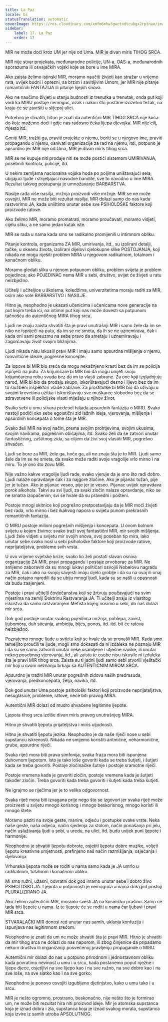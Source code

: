 ```yaml
---
title: La Paz
locale: bs
statusTranslation: automatic
coverImage: https://res.cloudinary.com/xmfm6mhw3gwctndtcubgx2rptnae/image/upload/v1740337243/small_cover_educacion_fundamental_a051170f1c.webp
sidebar:
    label: 17. La Paz
    order: 17
---
```

MIR ne može doći kroz UM jer nije od Uma. MIR je divan miris TIHOG SRCA.

MIR nije stvar projekata, međunarodne policije, UN-a, OAS-a, međunarodnih sporazuma ili osvajačkih vojski koje se bore u ime MIRA.

Ako zaista želimo istinski MIR, moramo naučiti živjeti kao stražar u vrijeme rata, uvijek budni i oprezni, sa brzim i savitljivim Umom, jer MIR nije pitanje romantičnih FANTAZIJA ili pitanje lijepih snova.

Ako ne naučimo živjeti u stanju budnosti iz trenutka u trenutak, onda put koji vodi ka MIRU postaje nemoguć, uzak i nakon što postane izuzetno težak, na kraju će se završiti u slijepoj ulici.

Potrebno je shvatiti, hitno je znati da autentični MIR TIHOG SRCA nije kuća do koje možemo doći i gdje nas radosno čeka lijepa djevojka. MIR nije cilj, mjesto itd.

Goniti MIR, tražiti ga, praviti projekte o njemu, boriti se u njegovo ime, praviti propagandu o njemu, osnivati organizacije za rad na njemu, itd., potpuno je apsurdno jer MIR nije od Uma, MIR je divan miris tihog srca.

MIR se ne kupuje niti prodaje niti se može postići sistemom UMIRIVANJA, posebnih kontrola, policije, itd.

U nekim zemljama nacionalna vojska hoda po poljima uništavajući sela, ubijajući ljude i strijeljajući navodne bandite, sve to navodno u ime MIRA. Rezultat takvog postupanja je umnožavanje BARBARSTVA.

Nasilje rađa više nasilja, mržnja proizvodi više mržnje. MIR se ne može osvojiti, MIR ne može biti rezultat nasilja. MIR dolazi samo do nas kada rastvorimo JA, kada uništimo unutar sebe sve PSIHOLOŠKE faktore koji proizvode ratove.

Ako želimo MIR, moramo promatrati, moramo proučavati, moramo vidjeti, cijelu sliku, a ne samo jedan kutak iste.

MIR se rađa u nama kada smo se radikalno promijenili u intimnom obliku.

Pitanje kontrola, organizama ZA MIR, umirivanja, itd., su izolirani detalji, tačke, u okeanu života, izolirani dijelovi cjelokupne slike POSTOJANJA, koji nikada ne mogu riješiti problem MIRA u njegovom radikalnom, totalnom i konačnom obliku.

Moramo gledati sliku u njenom potpunom obliku, problem svijeta je problem pojedinca; ako POJEDINAC nema MIR u sebi, društvo, svijet će živjeti u ratu neizbježno.

Učitelji i učiteljice u školama, koledžima, univerzitetima moraju raditi za MIR, osim ako vole BARBARSTVO i NASILJE.

Hitno je, neophodno je ukazati učenicima i učenicama nove generacije na put kojim treba ići, na intimni put koji nas može dovesti sa potpunom tačnošću do autentičnog MIRA tihog srca.

Ljudi ne znaju zaista shvatiti šta je pravi unutrašnji MIR i samo žele da im se niko ne ispriječi na putu, da im se ne smeta, da ih se ne uznemirava, čak i kada oni sami preuzmu na sebe pravo da smetaju i uznemiravaju i zagorčavaju život svojim bližnjima.

Ljudi nikada nisu iskusili pravi MIR i imaju samo apsurdna mišljenja o njemu, romantične ideale, pogrešne koncepte.

Za lopove bi MIR bio sreća da mogu nekažnjeno krasti bez da im se policija ispriječi na putu. Za krijumčare bi MIR bio da mogu unijeti svoju krijumčarenu robu svuda bez da im to vlasti zabrane. Za one koji izgladnjuju narod, MIR bi bio da prodaju skupo, iskorištavajući desno i lijevo bez da im to službeni inspektori vlade zabrane. Za prostitutke bi MIR bio da uživaju u svojim krevetima užitka i iskorištavaju sve muškarce slobodno bez da se zdravstvene ili policijske vlasti miješaju u njihov život.

Svako sebi u umu stvara pedeset hiljada apsurdnih fantazija o MIRU. Svako nastoji podići oko sebe egoistični zid lažnih ideja, vjerovanja, mišljenja i apsurdnih koncepata o tome šta je MIR.

Svako želi MIR na svoj način, prema svojim prohtjevima, svojim ukusima, svojim navikama, pogrešnim običajima, itd. Svako želi da se zatvori unutar fantastičnog, zaštitnog zida, sa ciljem da živi svoj vlastiti MIR, pogrešno shvaćen.

Ljudi se bore za MIR, žele ga, hoće ga, ali ne znaju šta je to MIR. Ljudi samo žele da im se ne smeta, da svako može raditi svoje vragolije vrlo mirno i na miru. To je ono što zovu MIR.

Nije važno kakve vragolije ljudi rade, svako vjeruje da je ono što radi dobro. Ljudi nalaze opravdanje čak i za najgore zločine. Ako je pijanac tužan, pije jer je tužan. Ako je pijanac veseo, pije jer je veseo. Pijanac uvijek opravdava porok alkohola. Takvi su svi ljudi, za svaki zločin nalaze opravdanje, niko se ne smatra izopačenim, svi se hvale da su pravedni i pošteni.

Postoje mnogi skitnice koji pogrešno pretpostavljaju da je MIR moći živjeti bez rada, vrlo mirno i bez ikakvog napora u svijetu punom prekrasnih romantičnih fantazija.

O MIRU postoje milioni pogrešnih mišljenja i koncepata. U ovom bolnom svijetu u kojem živimo: svako traži svoj fantastični MIR, mir svojih mišljenja. Ljudi žele vidjeti u svijetu mir svojih snova, svoj poseban tip mira, iako unutar sebe svako nosi u sebi psihološke faktore koji proizvode ratove, neprijateljstva, probleme svih vrsta.

U ovo vrijeme svjetske krize, svako ko želi postati slavan osniva organizacije ZA MIR, pravi propagandu i postaje prvoborac za MIR. Ne smijemo zaboraviti da su mnogi lukavi političari osvojili Nobelovu nagradu za MIR, čak i ako na svojoj savjesti imaju cijelo groblje i da su na ovaj ili onaj način potajno naredili da se ubiju mnogi ljudi, kada su se našli u opasnosti da budu zasjenjeni.

Postoje i pravi učitelji čovječanstva koji se žrtvuju poučavajući na svim mjestima na zemlji Doktrinu Rastvaranja JA. Ti učitelji znaju iz vlastitog iskustva da samo rastvaranjem Mefista kojeg nosimo u sebi, do nas dolazi mir srca.

Dok god postoje unutar svakog pojedinca mržnja, pohlepa, zavist, ljubomora, duh sticanja, ambicija, bijes, ponos, itd. itd. bit će ratova neizbježno.

Poznajemo mnoge ljude u svijetu koji se hvale da su pronašli MIR. Kada smo temeljito proučili te ljude, mogli smo dokazati da ni izdaleka ne poznaju MIR i da su se samo zatvorili unutar neke usamljene i utješne navike, ili unutar nekog posebnog vjerovanja, itd., ali zaista te osobe nisu iskusile ni izdaleka šta je pravi MIR tihog srca. Zaista su ti jadni ljudi samo sebi stvorili vještački mir koji u svom neznanju brkaju sa AUTENTIČNIM MIROM SRCA.

Apsurdno je tražiti MIR unutar pogrešnih zidova naših predrasuda, vjerovanja, predkoncepata, želja, navika, itd.

Dok god unutar Uma postoje psihološki faktori koji proizvode neprijateljstva, nesuglasice, probleme, ratove, neće biti pravog MIRA.

Autentični MIR dolazi od mudro shvaćene legitimne ljepote.

Ljepota tihog srca izdiše divan miris pravog unutrašnjeg MIRA.

Hitno je shvatiti ljepotu prijateljstva i miris uljudnosti.

Hitno je shvatiti ljepotu jezika. Neophodno je da naše riječi nose u sebi supstancu iskrenosti. Nikada ne smijemo koristiti aritmične, neharmonične, grube, apsurdne riječi.

Svaka riječ mora biti prava simfonija, svaka fraza mora biti ispunjena duhovnom ljepotom. Isto je tako loše govoriti kada se treba šutjeti, i šutjeti kada se treba govoriti. Postoje zločinačke šutnje i postoje sramotne riječi.

Postoje vremena kada je govoriti zločin, postoje vremena kada je šutjeti također zločin. Treba govoriti kada treba govoriti i šutjeti kada treba šutjeti.

Ne igrajmo se riječima jer je to velika odgovornost.

Svaka riječ mora biti izvagana prije nego što se izgovori jer svaka riječ može proizvesti u svijetu mnogo korisnog i mnogo beskorisnog, mnogo koristi ili mnogo štete.

Moramo paziti na svoje geste, manire, odjeću i postupke svake vrste. Neka naše geste, naša odjeća, način sjedenja za stolom, način ponašanja pri jelu, način usluživanja ljudi u sobi, u uredu, na ulici, itd. budu uvijek puni ljepote i harmonije.

Neophodno je shvatiti ljepotu dobrote, osjetiti ljepotu dobre muzike, voljeti ljepotu kreativne umjetnosti, prefinjeno naš način razmišljanja, osjećanja i djelovanja.

Vrhunska ljepota može se roditi u nama samo kada je JA umrlo u radikalnom, totalnom i konačnom obliku.

Mi smo ružni, užasni, odvratni dok god imamo unutar sebe i dobro živo PSIHOLOŠKO JA. Ljepota u potpunosti je nemoguća u nama dok god postoji PLURALIZIRANO JA.

Ako želimo autentični MIR, moramo svesti JA na kosmičku prašinu. Samo će tada biti ljepote u nama. Iz te ljepote će se roditi u nama čar ljubavi i pravi MIR srca.

STVARALAČKI MIR donosi red unutar nas samih, uklanja konfuziju i ispunjava nas legitimnom srećom.

Neophodno je znati da um ne može shvatiti šta je pravi MIR. Hitno je shvatiti da mir tihog srca ne dolazi do nas naporom, ili zbog činjenice da pripadamo nekom društvu ili organizaciji posvećenoj pravljenju propagande o MIRU.

Autentični mir dolazi do nas u potpuno prirodnom i jednostavnom obliku kada povratimo nevinost u umu i u srcu, kada postanemo poput nježne i lijepe djece, osjetljivi na sve lijepo kao i na sve ružno, na sve dobro kao i na sve loše, na sve slatko kao i na sve gorko.

Neophodno je ponovo osvojiti izgubljeno djetinjstvo, kako u umu tako i u srcu.

MIR je nešto ogromno, prostrano, beskonačno, nije nešto što je formirao um, ne može biti rezultat hira niti proizvod ideje. Mir je atomska supstanca koja je iznad dobra i zla, supstanca koja je iznad svakog morala, supstanca koja izvire iz samih utroba APSOLUTNOG.

